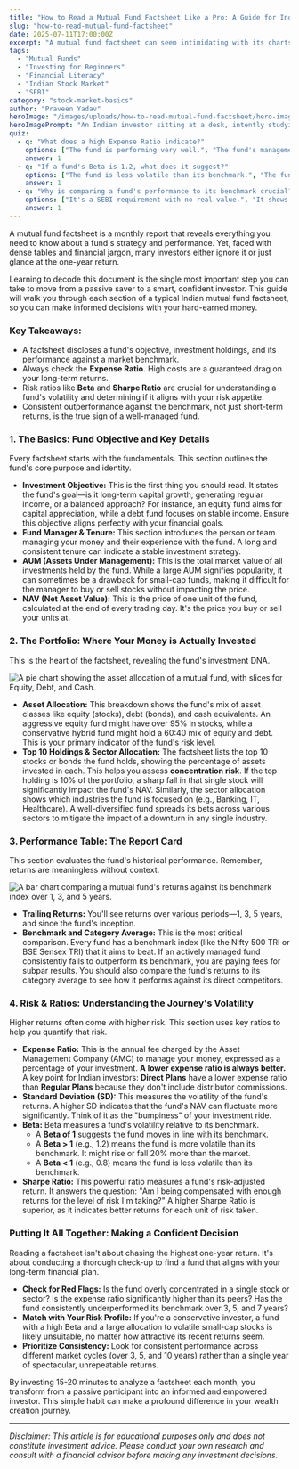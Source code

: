 ```yaml
---
title: "How to Read a Mutual Fund Factsheet Like a Pro: A Guide for Indian Investors"
slug: "how-to-read-mutual-fund-factsheet"
date: 2025-07-11T17:00:00Z
excerpt: "A mutual fund factsheet can seem intimidating with its charts and numbers. This guide breaks down each section, from asset allocation to risk ratios, helping you make informed investment decisions in the Indian market."
tags:
  - "Mutual Funds"
  - "Investing for Beginners"
  - "Financial Literacy"
  - "Indian Stock Market"
  - "SEBI"
category: "stock-market-basics"
author: "Praveen Yadav"
heroImage: "/images/uploads/how-to-read-mutual-fund-factsheet/hero-image.jpg"
heroImagePrompt: "An Indian investor sitting at a desk, intently studying a mutual fund factsheet on a tablet, with financial charts and graphs visible in the background, conveying a sense of focused analysis and smart decision-making."
quiz:
  - q: "What does a high Expense Ratio indicate?"
    options: ["The fund is performing very well.", "The fund's management costs are high, which can reduce your returns.", "The fund is less risky."]
    answer: 1
  - q: "If a fund's Beta is 1.2, what does it suggest?"
    options: ["The fund is less volatile than its benchmark.", "The fund is 20% more volatile than its benchmark.", "The fund's returns are 20% higher than its benchmark."]
    answer: 1
  - q: "Why is comparing a fund's performance to its benchmark crucial?"
    options: ["It's a SEBI requirement with no real value.", "It shows if the fund manager is justifying their fees by outperforming the market.", "It guarantees future returns."]
    answer: 1
---
```


A mutual fund factsheet is a monthly report that reveals everything you need to know about a fund's strategy and performance. Yet, faced with dense tables and financial jargon, many investors either ignore it or just glance at the one-year return.

Learning to decode this document is the single most important step you can take to move from a passive saver to a smart, confident investor. This guide will walk you through each section of a typical Indian mutual fund factsheet, so you can make informed decisions with your hard-earned money.

### Key Takeaways:
*   A factsheet discloses a fund's objective, investment holdings, and its performance against a market benchmark.
*   Always check the **Expense Ratio**. High costs are a guaranteed drag on your long-term returns.
*   Risk ratios like **Beta** and **Sharpe Ratio** are crucial for understanding a fund's volatility and determining if it aligns with your risk appetite.
*   Consistent outperformance against the benchmark, not just short-term returns, is the true sign of a well-managed fund.

### 1. The Basics: Fund Objective and Key Details

Every factsheet starts with the fundamentals. This section outlines the fund's core purpose and identity.

*   **Investment Objective:** This is the first thing you should read. It states the fund's goal—is it long-term capital growth, generating regular income, or a balanced approach? For instance, an equity fund aims for capital appreciation, while a debt fund focuses on stable income. Ensure this objective aligns perfectly with your financial goals.
*   **Fund Manager & Tenure:** This section introduces the person or team managing your money and their experience with the fund. A long and consistent tenure can indicate a stable investment strategy.
*   **AUM (Assets Under Management):** This is the total market value of all investments held by the fund. While a large AUM signifies popularity, it can sometimes be a drawback for small-cap funds, making it difficult for the manager to buy or sell stocks without impacting the price.
*   **NAV (Net Asset Value):** This is the price of one unit of the fund, calculated at the end of every trading day. It's the price you buy or sell your units at.

### 2. The Portfolio: Where Your Money is Actually Invested

This is the heart of the factsheet, revealing the fund's investment DNA.

![A pie chart showing the asset allocation of a mutual fund, with slices for Equity, Debt, and Cash.](/images/uploads/how-to-read-mutual-fund-factsheet/asset-allocation.png)

*   **Asset Allocation:** This breakdown shows the fund's mix of asset classes like equity (stocks), debt (bonds), and cash equivalents. An aggressive equity fund might have over 95% in stocks, while a conservative hybrid fund might hold a 60:40 mix of equity and debt. This is your primary indicator of the fund's risk level.
*   **Top 10 Holdings & Sector Allocation:** The factsheet lists the top 10 stocks or bonds the fund holds, showing the percentage of assets invested in each. This helps you assess **concentration risk**. If the top holding is 10% of the portfolio, a sharp fall in that single stock will significantly impact the fund's NAV. Similarly, the sector allocation shows which industries the fund is focused on (e.g., Banking, IT, Healthcare). A well-diversified fund spreads its bets across various sectors to mitigate the impact of a downturn in any single industry.

### 3. Performance Table: The Report Card

This section evaluates the fund's historical performance. Remember, returns are meaningless without context.

![A bar chart comparing a mutual fund's returns against its benchmark index over 1, 3, and 5 years.](/images/uploads/how-to-read-mutual-fund-factsheet/performance-benchmark.png)

*   **Trailing Returns:** You'll see returns over various periods—1, 3, 5 years, and since the fund's inception.
*   **Benchmark and Category Average:** This is the most critical comparison. Every fund has a benchmark index (like the Nifty 500 TRI or BSE Sensex TRI) that it aims to beat. If an actively managed fund consistently fails to outperform its benchmark, you are paying fees for subpar results. You should also compare the fund's returns to its category average to see how it performs against its direct competitors.

### 4. Risk & Ratios: Understanding the Journey's Volatility

Higher returns often come with higher risk. This section uses key ratios to help you quantify that risk.

*   **Expense Ratio:** This is the annual fee charged by the Asset Management Company (AMC) to manage your money, expressed as a percentage of your investment. **A lower expense ratio is always better.** A key point for Indian investors: **Direct Plans** have a lower expense ratio than **Regular Plans** because they don't include distributor commissions.
*   **Standard Deviation (SD):** This measures the volatility of the fund's returns. A higher SD indicates that the fund's NAV can fluctuate more significantly. Think of it as the "bumpiness" of your investment ride.
*   **Beta:** Beta measures a fund's volatility relative to its benchmark.
    *   A **Beta of 1** suggests the fund moves in line with its benchmark.
    *   A **Beta > 1** (e.g., 1.2) means the fund is more volatile than its benchmark. It might rise or fall 20% more than the market.
    *   A **Beta < 1** (e.g., 0.8) means the fund is less volatile than its benchmark.
*   **Sharpe Ratio:** This powerful ratio measures a fund's risk-adjusted return. It answers the question: "Am I being compensated with enough returns for the level of risk I'm taking?" A higher Sharpe Ratio is superior, as it indicates better returns for each unit of risk taken.

### Putting It All Together: Making a Confident Decision

Reading a factsheet isn't about chasing the highest one-year return. It's about conducting a thorough check-up to find a fund that aligns with your long-term financial plan.

*   **Check for Red Flags:** Is the fund overly concentrated in a single stock or sector? Is the expense ratio significantly higher than its peers? Has the fund consistently underperformed its benchmark over 3, 5, and 7 years?
*   **Match with Your Risk Profile:** If you're a conservative investor, a fund with a high Beta and a large allocation to volatile small-cap stocks is likely unsuitable, no matter how attractive its recent returns seem.
*   **Prioritize Consistency:** Look for consistent performance across different market cycles (over 3, 5, and 10 years) rather than a single year of spectacular, unrepeatable returns.

By investing 15-20 minutes to analyze a factsheet each month, you transform from a passive participant into an informed and empowered investor. This simple habit can make a profound difference in your wealth creation journey.

---
*Disclaimer: This article is for educational purposes only and does not constitute investment advice. Please conduct your own research and consult with a financial advisor before making any investment decisions.*